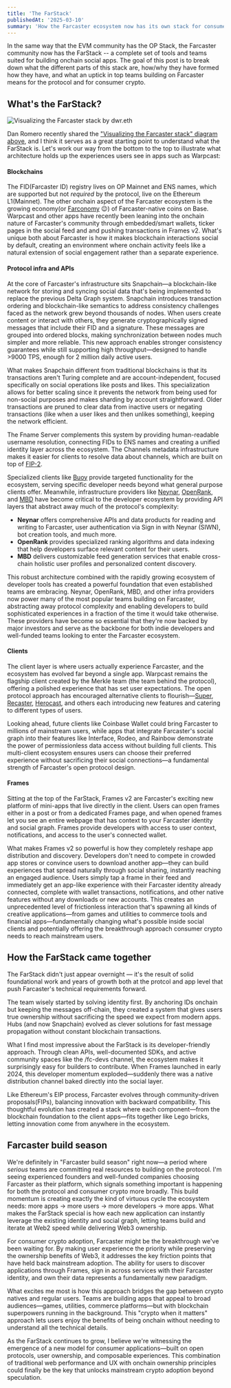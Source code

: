 ```yaml
---
title: 'The FarStack'
publishedAt: '2025-03-10'
summary: 'How the Farcaster ecosystem now has its own stack for consumer growth'
---
```


In the same way that the EVM community has the OP Stack, the Farcaster community now has the FarStack -- a complete set of tools and teams suited for building onchain social apps. The goal of this post is to break down what the different parts of this stack are, how/why they have formed how they have, and what an uptick in top teams building on Farcaster means for the protocol and for consumer crypto.

## What's the FarStack?

![Visualizing the Farcaster stack by dwr.eth](https://res.cloudinary.com/dz3c2rl2o/image/upload/v1741472702/media/dwr.eth-farstack-cast-0x709365a2.png)

Dan Romero recently shared the ["Visualizing the Farcaster stack" diagram above](https://warpcast.com/dwr.eth/0x709365a2), and I think it serves as a great starting point to understand what the FarStack is. Let's work our way from the bottom to the top to illustrate what architecture holds up the experiences users see in apps such as Warpcast:

#### Blockchains
The FID(Farcaster ID) registry lives on OP Mainnet and ENS names, which are supported but not *required* by the protocol, live on the Ethereum L1(Mainnet). The other onchain aspect of the Farcaster ecosystem is the growing economy(or [Farconomy](https://dune.com/0xluc/farconomy) 😉) of Farcaster-native coins on Base. Warpcast and other apps have recently been leaning into the onchain nature of Farcaster's community through embedded/smart wallets, ticker pages in the social feed and and pushing transactions in Frames v2. What's unique both about Farcaster is how it makes blockchain interactions social by default, creating an environment where onchain activity feels like a natural extension of social engagement rather than a separate experience.

#### Protocol infra and APIs
At the core of Farcaster's infrastructure sits Snapchain—a blockchain-like network for storing and syncing social data that's being implemented to replace the previous Delta Graph system. Snapchain introduces transaction ordering and blockchain-like semantics to address consistency challenges faced as the network grew beyond thousands of nodes. When users create content or interact with others, they generate cryptographically signed messages that include their FID and a signature. These messages are grouped into ordered blocks, making synchronization between nodes much simpler and more reliable. This new approach enables stronger consistency guarantees while still supporting high throughput—designed to handle >9000 TPS, enough for 2 million daily active users.

What makes Snapchain different from traditional blockchains is that its transactions aren't Turing complete and are account-independent, focused specifically on social operations like posts and likes. This specialization allows for better scaling since it prevents the network from being used for non-social purposes and makes sharding by account straightforward. Older transactions are pruned to clear data from inactive users or negating transactions (like when a user likes and then unlikes something), keeping the network efficient.

The Fname Server complements this system by providing human-readable username resolution, connecting FIDs to ENS names and creating a unified identity layer across the ecosystem. The Channels metadata infrastructure makes it easier for clients to resolve data about channels, which are built on top of [FIP-2](https://github.com/farcasterxyz/protocol/discussions/71).

Specialized clients like [Buoy](https://buoy.club) provide targeted functionality for the ecosystem, serving specific developer needs beyond what general purpose clients offer. Meanwhile, infrastructure providers like [Neynar](https://neynar.com), [OpenRank](https://openrank.com), and [MBD](https://mbd.xyz) have become critical to the developer ecosystem by providing API layers that abstract away much of the protocol's complexity:

- **Neynar** offers comprehensive APIs and data products for reading and writing to Farcaster, user authentication via Sign in with Neynar (SIWN), bot creation tools, and much more.
- **OpenRank** provides specialized ranking algorithms and data indexing that help developers surface relevant content for their users.
- **MBD** delivers customizable feed generation services that enable cross-chain holistic user profiles and personalized content discovery.

This robust architecture combined with the rapidly growing ecosystem of developer tools has created a powerful foundation that even established teams are embracing. Neynar, OpenRank, MBD, and other infra providers now power many of the most popular teams building on Farcaster, abstracting away protocol complexity and enabling developers to build sophisticated experiences in a fraction of the time it would take otherwise. These providers have become so essential that they're now backed by major investors and serve as the backbone for both indie developers and well-funded teams looking to enter the Farcaster ecosystem.

#### Clients

The client layer is where users actually experience Farcaster, and the ecosystem has evolved far beyond a single app. Warpcast remains the flagship client created by the Merkle team (the team behind the protocol), offering a polished experience that has set user expectations. The open protocol approach has encouraged alternative clients to flourish—[Super](https://super.sc), [Recaster](https://recaster.org), [Herocast](https://herocast.xyz), and others each introducing new features and catering to different types of users.

Looking ahead, future clients like Coinbase Wallet could bring Farcaster to millions of mainstream users, while apps that integrate Farcaster's social graph into their features like Interface, Rodeo, and Rainbow demonstrate the power of permissionless data access without building full clients. This multi-client ecosystem ensures users can choose their preferred experience without sacrificing their social connections—a fundamental strength of Farcaster's open protocol design.

#### Frames

Sitting at the top of the FarStack, Frames v2 are Farcaster's exciting new platform of mini-apps that live directly in the client. Users can open frames either in a post or from a dedicated Frames page, and when opened frames let you see an entire webpage that has context to your Farcaster identity and social graph. Frames provide developers with access to user context, notifications, and access to the user's connected wallet.

What makes Frames v2 so powerful is how they completely reshape app distribution and discovery. Developers don't need to compete in crowded app stores or convince users to download another app—they can build experiences that spread naturally through social sharing, instantly reaching an engaged audience. Users simply tap a frame in their feed and immediately get an app-like experience with their Farcaster identity already connected, complete with wallet transactions, notifications, and other native features without any downloads or new accounts. This creates an unprecedented level of frictionless interaction that's spawning all kinds of creative applications—from games and utilities to commerce tools and financial apps—fundamentally changing what's possible inside social clients and potentially offering the breakthrough approach consumer crypto needs to reach mainstream users.

## How the FarStack came together

The FarStack didn't just appear overnight — it's the result of solid foundational work and years of growth both at the protcol and app level that push Farcaster's technical requirements forward.

The team wisely started by solving identity first. By anchoring IDs onchain but keeping the messages off-chain, they created a system that gives users true ownership without sacrificing the speed we expect from modern apps. Hubs (and now Snapchain) evolved as clever solutions for fast message propagation without constant blockchain transactions.

What I find most impressive about the FarStack is its developer-friendly approach. Through clean APIs, well-documented SDKs, and active community spaces like the /fc-devs channel, the ecosystem makes it surprisingly easy for builders to contribute. When Frames launched in early 2024, this developer momentum exploded—suddenly there was a native distribution channel baked directly into the social layer.

Like Ethereum's EIP process, Farcaster evolves through community-driven proposals(FIPs), balancing innovation with backward compatibility. This thoughtful evolution has created a stack where each component—from the blockchain foundation to the client apps—fits together like Lego bricks, letting innovation come from anywhere in the ecosystem.

## Farcaster build season

We're definitely in "Farcaster build season" right now—a period where *serious* teams are committing real resources to building on the protocol. I'm seeing experienced founders and well-funded companies choosing Farcaster as their platform, which signals something important is happening for both the protocol and consumer crypto more broadly.
This build momentum is creating exactly the kind of virtuous cycle the ecosystem needs: more apps → more users → more developers → more apps. What makes the FarStack special is how each new application can instantly leverage the existing identity and social graph, letting teams build and iterate at Web2 speed while delivering Web3 ownership.

For consumer crypto adoption, Farcaster might be the breakthrough we've been waiting for. By making user experience the priority while preserving the ownership benefits of Web3, it addresses the key friction points that have held back mainstream adoption. The ability for users to discover applications through Frames, sign in across services with their Farcaster identity, and own their data represents a fundamentally new paradigm.

What excites me most is how this approach bridges the gap between crypto natives and regular users. Teams are building apps that appeal to broad audiences—games, utilities, commerce platforms—but with blockchain superpowers running in the background. This "crypto when it matters" approach lets users enjoy the benefits of being onchain without needing to understand all the technical details.

As the FarStack continues to grow, I believe we're witnessing the emergence of a new model for consumer applications—built on open protocols, user ownership, and composable experiences. This combination of traditional web performance and UX with onchain ownership principles could finally be the key that unlocks mainstream crypto adoption beyond speculation.